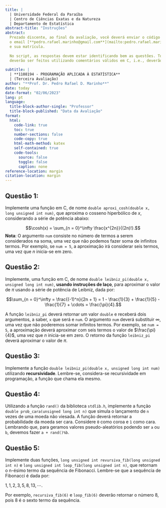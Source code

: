 ```yaml
---
title: |
  | Universidade Federal da Paraíba
  | Centro de Ciências Exatas e da Natureza
  | Departamento de Estatística
abstract-title: "Instruções"
abstract: 
  Prezado discente, ao final da avaliação, você deverá enviar o código C para o
  o email [**pedro.rafael.marinho@gmail.com**](mailto:pedro.rafael.mariho@gmail.com). No título do email deverá constar o seu nome
  e sua matrícula. 
  
  No script, as respostas devem estar identificando bem as questões. Todos os comentários
  deverão ser feitos utilizando comentários válidos em C, i.e., deverão utilizar `/**/`. 
  
subtitle: |
  | **1108194 - PROGRAMAÇÃO APLICADA À ESTATÍSTICA**
  | (Terceira Avaliação)
author: "**Prof. Dr. Pedro Rafael D. Marinho**"
date: today
date-format: "02/06/2023"
lang: pt
language: 
  title-block-author-single: "Professor"
  title-block-published: "Data da Avaliação"
format:
  html:
    code-link: true
    toc: true
    number-sections: false
    code-copy: true
    html-math-method: katex
    self-contained: true
    code-tools:
      source: false
      toggle: false
      caption: none
reference-location: margin
citation-location: margin
---
```


<!-- ::: callout-note -->
<!-- Você poderá utilizar o conceito de funções, quando achar necessário. Lembre-se, uma função em C é construida como: -->

<!-- ```{.c} -->
<!-- tipo_de_retorno nome_da_funcao(tipo x, tipo y){ -->

<!--   coinjunto de instrucoes -->

<!--   return(alguma_coisa) -->
<!-- } -->
<!-- ```  -->

<!-- Por exemplo, a função `soma_3()` retorna uma número do tipo `double` e recebe três argumentos do tipo `double`, a saber, -->
<!-- os argumentos `x`, `y` e `z`. -->

<!-- ```{.c} -->

<!-- double soma_tres(double x, double y, double z){ -->
<!--     double conta; -->

<!--     conta = x + y + z; -->

<!--     return(conta); -->
<!-- } -->

<!-- ``` -->

<!-- ::: -->

## Questão 1:

Implemente uma função em C, de nome `double aproxi_cosh(double x, long unsigned int num)`, que aproxima o cosseno hiperbólico de $x$, considerando a série de potência abaixo:

$$\cosh(x) = \sum_{n = 0}^\infty \frac{x^{2n}}{(2n)!}.$$
**Nota**: O argumento `num` consiste no número de termos a serem considerados na soma, uma vez que não podemos fazer soma de infinitos termos. Por exemplo, se `num = 5`, a aproximação irá considerar seis termos, uma vez que $n$ inicia-se em zero.

## Questão 2:

Implemente, uma função em C, de nome `double leibniz_pi(double x, unsigned long int num)`, **usando instruções de laço**, para aproximar o valor de $\pi$ usando a série de potência de Leibniz, dada por:

$$\sum_{n = 0}^\infty = \frac{(-1)^n}{2n + 1} = 1 - \frac{1}{3} + \frac{1}{5} - \frac{1}{7} + \cdots = \frac{\pi}{4}.$$

A função `leibniz_pi` deverá retornar um valor `double` e receberá dois argumentos, a saber, `x` que será e `num`. O argumento `num` deverá substituir $\infty$, uma vez que não poderemos somar infinitos termos. Por exemplo, se `num = 5`, a aproximação deverá aproximar com seis termos o valor de $\frac{\pi}{4}$, uma vez que $n$ inicia-se em zero. O retorno da função `leibniz_pi` deverá aproximar o valor de $\pi$.

## Questão 3:

Implemente a função `double leibniz_pi(double x, unsigned long int num)` utilizando **recursividade**. Lembre-se, considera-se recursividade em programação, a função que chama ela mesmo.


## Questão 4: 

Utilizando a função `rand()` da biblioteca `stdlib.h`, implemente a função `double prob_cara(unsigned long int n)` que simula o lançamento de `n` vezes de uma moeda não viesada. A função deverá retornar a probabilidade da moeda ser cara. Considere `0` como coroa e `1` como cara. Lembrando que, para geramos valores pseudo-aleatórios podendo ser `a` ou `b`, devemos fazer `a + rand()%b`.


## Questão 5:

Implemente duas funções, `long unsigned int revursiva_fib(long unsigned int n)` e `long unsigned int loop_fib(long unsigned int n)`, que retornam o n-ésimo termo da sequência de Fibonacci. Lembre-se que a sequência de Fibonacci é dada por:

$1, 1, 2, 3, 5, 8, 13, \cdots.$

Por exemplo, `recursiva_fib(6)` e `loop_fib(6)` deverão retornar o número 8, pois 8 é o sexto termo da sequência.
